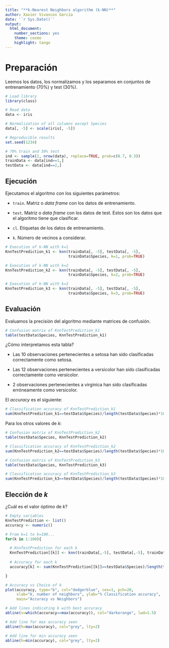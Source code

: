 ---
title: "**k-Nearest Neighbors algorithm (k-NN)**"
author: Xavier Vivancos García
date: '`r Sys.Date()`'
output: 
  html_document:
    number_sections: yes
    theme: cosmo
    highlight: tango
---

# Preparación

Leemos los datos, los normalizamos y los separamos en conjuntos de entrenamiento (70%) y test (30%).

```{r}
# Load library
library(class)

# Read data
data <- iris

# Normalization of all columns except Species
data[, -5] <- scale(iris[, -5])

# Reproducible results
set.seed(1234)

# 70% train and 30% test
ind <- sample(2, nrow(data), replace=TRUE, prob=c(0.7, 0.3))
trainData <- data[ind==1,]
testData <- data[ind==2,]
```

## Ejecución 

Ejecutamos el algoritmo con los siguientes parámetros:

* `train`. Matriz o _data frame_ con los datos de entrenamiento.

* `test`. Matriz o _data frame_ con los datos de test. Estos son los datos que el algoritmo tiene que clasificar.

* `cl`. Etiquetas de los datos de entrenamiento.

* `k`. Número de vecinos a considerar.

```{r}
# Execution of k-NN with k=1
KnnTestPrediction_k1 <- knn(trainData[, -5], testData[, -5],
                            trainData$Species, k=1, prob=TRUE)

# Execution of k-NN with k=2
KnnTestPrediction_k2 <- knn(trainData[, -5], testData[, -5],
                            trainData$Species, k=2, prob=TRUE)

# Execution of k-NN with k=3
KnnTestPrediction_k3 <- knn(trainData[, -5], testData[, -5],
                            trainData$Species, k=3, prob=TRUE)
```

## Evaluación

Evaluamos la precisión del algoritmo mediante matrices de confusión.

```{r}
# Confusion matrix of KnnTestPrediction_k1
table(testData$Species, KnnTestPrediction_k1)
```

¿Cómo interpretamos esta tabla?

* Las 10 observaciones pertenecientes a setosa han sido clasificadas correctamente como setosa.

* Las 12 observaciones pertenecientes a versicolor han sido clasificadas correctamente como versicolor.

* 2 observaciones pertenecientes a virginica han sido clasificadas erróneamente como versicolor.

El _accuracy_ es el siguiente:

```{r}
# Classification accuracy of KnnTestPrediction_k1
sum(KnnTestPrediction_k1==testData$Species)/length(testData$Species)*100
```

Para los otros valores de _k_:

```{r}
# Confusion matrix of KnnTestPrediction_k2
table(testData$Species, KnnTestPrediction_k2)

# Classification accuracy of KnnTestPrediction_k2
sum(KnnTestPrediction_k2==testData$Species)/length(testData$Species)*100

# Confusion matrix of KnnTestPrediction_k3
table(testData$Species, KnnTestPrediction_k3)

# Classification accuracy of KnnTestPrediction_k3
sum(KnnTestPrediction_k3==testData$Species)/length(testData$Species)*100
```

## Elección de _k_

¿Cuál es el valor óptimo de _k_?

```{r fig.align='center'}
# Empty variables
KnnTestPrediction <- list()
accuracy <- numeric()

# From k=1 to k=100...
for(k in 1:100){

  # KnnTestPrediction for each k
  KnnTestPrediction[[k]] <- knn(trainData[,-5], testData[,-5], trainData$Species, k, prob=TRUE)
    
  # Accuracy for each k   
  accuracy[k] <- sum(KnnTestPrediction[[k]]==testData$Species)/length(testData$Species)*100

}

# Accuracy vs Choice of k
plot(accuracy, type="b", col="dodgerblue", cex=1, pch=20,
     xlab="k, number of neighbors", ylab="% Classification accuracy", 
     main="Accuracy vs Neighbors")

# Add lines indicating k with best accuracy
abline(v=which(accuracy==max(accuracy)), col="darkorange", lwd=1.5)

# Add line for max accuracy seen
abline(h=max(accuracy), col="grey", lty=2)

# Add line for min accuracy seen 
abline(h=min(accuracy), col="grey", lty=2)
```
